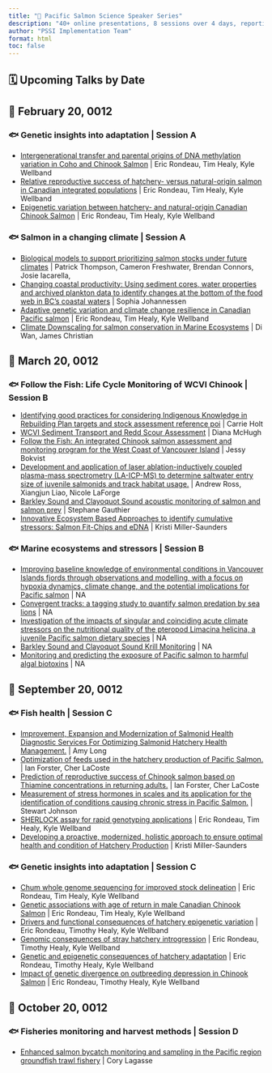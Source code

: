 ```yaml
---
title: "🌊 Pacific Salmon Science Speaker Series"
description: "40+ online presentations, 8 sessions over 4 days, reporting on the results of the most current salmon science research through the PSSI and BCSRIF programs."
author: "PSSI Implementation Team"
format: html
toc: false
---
```


## 🗓️ Upcoming Talks by Date

## 📅 February 20, 0012

### 🐟 Genetic insights into adaptation | Session A

- [Intergenerational transfer and parental origins of DNA methylation variation in Coho and Chinook Salmon](pages/2435.qmd) | Eric Rondeau, Tim Healy, Kyle Wellband
- [Relative reproductive success of hatchery- versus natural-origin salmon in Canadian integrated populations](pages/2451.qmd) | Eric Rondeau, Tim Healy, Kyle Wellband
- [Epigenetic variation between hatchery- and natural-origin Canadian Chinook Salmon](pages/2453.qmd) | Eric Rondeau, Tim Healy, Kyle Wellband

### 🐟 Salmon in a changing climate | Session A

- [Biological models to support prioritizing salmon stocks under future climates](pages/2405.qmd) | Patrick Thompson, Cameron Freshwater, Brendan Connors, Josie Iacarella,
- [Changing coastal productivity: Using sediment cores, water properties and archived plankton data to identify changes at the bottom of the food web in BC’s coastal waters](pages/2406.qmd) | Sophia Johannessen
- [Adaptive genetic variation and climate change resilience in Canadian Pacific salmon](pages/2437.qmd) | Eric Rondeau, Tim Healy, Kyle Wellband
- [Climate Downscaling for salmon conservation in Marine Ecosystems](pages/2539.qmd) | Di Wan, James Christian

## 📅 March 20, 0012

### 🐟 Follow the Fish: Life Cycle Monitoring of WCVI Chinook | Session B

- [Identifying good practices for considering Indigenous Knowledge in Rebuilding Plan targets and stock assessment reference poi](pages/2397.qmd) | Carrie Holt
- [WCVI Sediment Transport and Redd Scour Assessment](pages/2398.qmd) | Diana McHugh
- [Follow the Fish: An integrated Chinook salmon assessment and monitoring program for the West Coast of Vancouver Island](pages/2407.qmd) | Jessy Bokvist
- [Development and application of laser ablation-inductively coupled plasma-mass spectrometry (LA-ICP-MS) to determine saltwater entry size of juvenile salmonids and track habitat usage.](pages/2422.qmd) | Andrew Ross, Xiangjun Liao, Nicole LaForge
- [Barkley Sound and Clayoquot Sound acoustic monitoring of salmon and salmon prey](pages/2432.qmd) | Stephane Gauthier
- [Innovative Ecosystem Based Approaches to identify cumulative stressors: Salmon Fit-Chips and eDNA](pages/2447.qmd) | Kristi Miller-Saunders

### 🐟 Marine ecosystems and stressors | Session B

- [Improving baseline knowledge of environmental conditions in Vancouver Islands fjords through observations and modelling, with a focus on hypoxia dynamics, climate change, and the potential implications for Pacific salmon](pages/2404.qmd) | NA
- [Convergent tracks: a tagging study to quantify salmon predation by sea lions](pages/2409.qmd) | NA
- [Investigation of the impacts of singular and coinciding acute climate stressors on the nutritional quality of the pteropod Limacina helicina, a juvenile Pacific salmon dietary species](pages/2412.qmd) | NA
- [Barkley Sound and Clayoquot Sound Krill Monitoring](pages/2413.qmd) | NA
- [Monitoring and predicting the exposure of Pacific salmon to harmful algal biotoxins](pages/2416.qmd) | NA

## 📅 September 20, 0012

### 🐟 Fish health | Session C

- [Improvement, Expansion and Modernization of Salmonid Health Diagnostic Services For Optimizing Salmonid Hatchery Health Management.](pages/2408.qmd) | Amy Long
- [Optimization of feeds used in the hatchery production of Pacific Salmon.](pages/2417.qmd) | Ian Forster, Cher LaCoste
- [Prediction of reproductive success of Chinook salmon based on Thiamine concentrations in returning adults.](pages/2418.qmd) | Ian Forster, Cher LaCoste
- [Measurement of stress hormones in scales and its application for the identification of conditions causing chronic stress in Pacific Salmon.](pages/2421.qmd) | Stewart Johnson
- [SHERLOCK assay for rapid genotyping applications](pages/2434.qmd) | Eric Rondeau, Tim Healy, Kyle Wellband
- [Developing a proactive, modernized, holistic approach to ensure optimal health and condition of Hatchery Production](pages/2448.qmd) | Kristi Miller-Saunders

### 🐟 Genetic insights into adaptation | Session C

- [Chum whole genome sequencing for improved stock delineation](pages/2436.qmd) | Eric Rondeau, Tim Healy, Kyle Wellband
- [Genetic associations with age of return in male Canadian Chinook Salmon](pages/2452.qmd) | Eric Rondeau, Tim Healy, Kyle Wellband
- [Drivers and functional consequences of hatchery epigenetic variation](pages/3103.qmd) | Eric Rondeau, Timothy Healy, Kyle Wellband
- [Genomic consequences of stray hatchery introgression](pages/3119.qmd) | Eric Rondeau, Timothy Healy, Kyle Wellband
- [Genetic and epigenetic consequences of hatchery adaptation](pages/3120.qmd) | Eric Rondeau, Timothy Healy, Kyle Wellband
- [Impact of genetic divergence on outbreeding depression in Chinook Salmon](pages/3121.qmd) | Eric Rondeau, Timothy Healy, Kyle Wellband

## 📅 October 20, 0012

### 🐟 Fisheries monitoring and harvest methods | Session D

- [Enhanced salmon bycatch monitoring and sampling in the Pacific region groundfish trawl fishery](pages/2394.qmd) | Cory Lagasse

